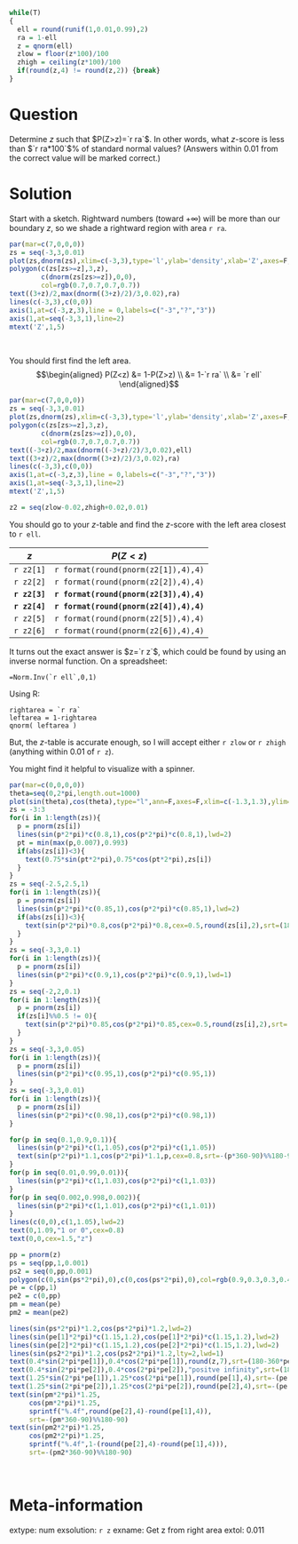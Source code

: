 ```r
while(T)
{
  ell = round(runif(1,0.01,0.99),2)
  ra = 1-ell
  z = qnorm(ell)
  zlow = floor(z*100)/100
  zhigh = ceiling(z*100)/100
  if(round(z,4) != round(z,2)) {break}
}
```

Question
========
Determine $z$ such that $P(Z>z)=`r ra`$. In other words, what $z$-score is less than $`r ra*100`$% of standard normal values? (Answers within 0.01 from the correct value will be marked correct.)


Solution
========
Start with a sketch. Rightward numbers (toward $+\infty$) will be more than our boundary $z$, so we shade a rightward region with area `r ra`.

```r
par(mar=c(7,0,0,0))
zs = seq(-3,3,0.01)
plot(zs,dnorm(zs),xlim=c(-3,3),type='l',ylab='density',xlab='Z',axes=F,ann=F)
polygon(c(zs[zs>=z],3,z),
        c(dnorm(zs[zs>=z]),0,0),
        col=rgb(0.7,0.7,0.7,0.7))
text((3+z)/2,max(dnorm((3+z)/2)/3,0.02),ra)
lines(c(-3,3),c(0,0))
axis(1,at=c(-3,z,3),line = 0,labels=c("-3","?","3"))
axis(1,at=seq(-3,3,1),line=2)
mtext('Z',1,5)
```
\

You should first find the left area.
$$\begin{aligned}
P(Z<z) &= 1-P(Z>z) \\
&= 1-`r ra` \\
&= `r ell`
\end{aligned}$$

```r
par(mar=c(7,0,0,0))
zs = seq(-3,3,0.01)
plot(zs,dnorm(zs),xlim=c(-3,3),type='l',ylab='density',xlab='Z',axes=F,ann=F)
polygon(c(zs[zs>=z],3,z),
        c(dnorm(zs[zs>=z]),0,0),
        col=rgb(0.7,0.7,0.7,0.7))
text((-3+z)/2,max(dnorm((-3+z)/2)/3,0.02),ell)
text((3+z)/2,max(dnorm((3+z)/2)/3,0.02),ra)
lines(c(-3,3),c(0,0))
axis(1,at=c(-3,z,3),line = 0,labels=c("-3","?","3"))
axis(1,at=seq(-3,3,1),line=2)
mtext('Z',1,5)
```


```r
z2 = seq(zlow-0.02,zhigh+0.02,0.01)
```

You should go to your $z$-table and find the $z$-score with the left area closest to `r ell`.

| $z$ | $P(Z<z)$ |
|:---:|:---:|
| `r z2[1]` | `r format(round(pnorm(z2[1]),4),4)` |
| `r z2[2]` | `r format(round(pnorm(z2[2]),4),4)` |
| **`r z2[3]`** | **`r format(round(pnorm(z2[3]),4),4)`** |
| **`r z2[4]`** | **`r format(round(pnorm(z2[4]),4),4)`** |
| `r z2[5]` | `r format(round(pnorm(z2[5]),4),4)` |
| `r z2[6]` | `r format(round(pnorm(z2[6]),4),4)` |

It turns out the exact answer is $z=`r z`$, which could be found by using an inverse normal function. On a spreadsheet:
```
=Norm.Inv(`r ell`,0,1)
```
Using R:
```
rightarea = `r ra`
leftarea = 1-rightarea
qnorm( leftarea )
```

But, the $z$-table is accurate enough, so I will accept either `r zlow` or `r zhigh` (anything within 0.01 of `r z`).

You might find it helpful to visualize with a spinner.

```r
par(mar=c(0,0,0,0))
theta=seq(0,2*pi,length.out=1000)
plot(sin(theta),cos(theta),type="l",ann=F,axes=F,xlim=c(-1.3,1.3),ylim=c(-1.3,1.3))
zs = -3:3
for(i in 1:length(zs)){
  p = pnorm(zs[i])
  lines(sin(p*2*pi)*c(0.8,1),cos(p*2*pi)*c(0.8,1),lwd=2)
  pt = min(max(p,0.007),0.993)
  if(abs(zs[i])<3){
    text(0.75*sin(pt*2*pi),0.75*cos(pt*2*pi),zs[i])
  }
}
zs = seq(-2.5,2.5,1)
for(i in 1:length(zs)){
  p = pnorm(zs[i])
  lines(sin(p*2*pi)*c(0.85,1),cos(p*2*pi)*c(0.85,1),lwd=2)
  if(abs(zs[i])<3){
    text(sin(p*2*pi)*0.8,cos(p*2*pi)*0.8,cex=0.5,round(zs[i],2),srt=(180-360*p)%%180-90)
  }
}
zs = seq(-3,3,0.1)
for(i in 1:length(zs)){
  p = pnorm(zs[i])
  lines(sin(p*2*pi)*c(0.9,1),cos(p*2*pi)*c(0.9,1),lwd=1)
}
zs = seq(-2,2,0.1)
for(i in 1:length(zs)){
  p = pnorm(zs[i])
  if(zs[i]%%0.5 != 0){
    text(sin(p*2*pi)*0.85,cos(p*2*pi)*0.85,cex=0.5,round(zs[i],2),srt=(180-360*p)%%180-90)
  }
}
zs = seq(-3,3,0.05)
for(i in 1:length(zs)){
  p = pnorm(zs[i])
  lines(sin(p*2*pi)*c(0.95,1),cos(p*2*pi)*c(0.95,1))
}
zs = seq(-3,3,0.01)
for(i in 1:length(zs)){
  p = pnorm(zs[i])
  lines(sin(p*2*pi)*c(0.98,1),cos(p*2*pi)*c(0.98,1))
}

for(p in seq(0.1,0.9,0.1)){
  lines(sin(p*2*pi)*c(1,1.05),cos(p*2*pi)*c(1,1.05))
  text(sin(p*2*pi)*1.1,cos(p*2*pi)*1.1,p,cex=0.8,srt=-(p*360-90)%%180-90)
}
for(p in seq(0.01,0.99,0.01)){
  lines(sin(p*2*pi)*c(1,1.03),cos(p*2*pi)*c(1,1.03))
}
for(p in seq(0.002,0.998,0.002)){
  lines(sin(p*2*pi)*c(1,1.01),cos(p*2*pi)*c(1,1.01))
}
lines(c(0,0),c(1,1.05),lwd=2)
text(0,1.09,"1 or 0",cex=0.8)
text(0,0,cex=1.5,"z")

pp = pnorm(z)
ps = seq(pp,1,0.001)
ps2 = seq(0,pp,0.001)
polygon(c(0,sin(ps*2*pi),0),c(0,cos(ps*2*pi),0),col=rgb(0.9,0.3,0.3,0.4),border=rgb(0.9,0.3,0.3,0))
pe = c(pp,1)
pe2 = c(0,pp)
pm = mean(pe)
pm2 = mean(pe2)

lines(sin(ps*2*pi)*1.2,cos(ps*2*pi)*1.2,lwd=2)
lines(sin(pe[1]*2*pi)*c(1.15,1.2),cos(pe[1]*2*pi)*c(1.15,1.2),lwd=2)
lines(sin(pe[2]*2*pi)*c(1.15,1.2),cos(pe[2]*2*pi)*c(1.15,1.2),lwd=2)
lines(sin(ps2*2*pi)*1.2,cos(ps2*2*pi)*1.2,lty=2,lwd=1)
text(0.4*sin(2*pi*pe[1]),0.4*cos(2*pi*pe[1]),round(z,7),srt=(180-360*pe[1])%%180-90)
text(0.4*sin(2*pi*pe[2]),0.4*cos(2*pi*pe[2]),"positve infinity",srt=(180-360*pe[2])%%180-90)
text(1.25*sin(2*pi*pe[1]),1.25*cos(2*pi*pe[1]),round(pe[1],4),srt=-(pe[1]*360-90)%%180-90,cex=0.8)
text(1.25*sin(2*pi*pe[2]),1.25*cos(2*pi*pe[2]),round(pe[2],4),srt=-(pe[2]*360-90)%%180-90,cex=0.8)
text(sin(pm*2*pi)*1.25,
     cos(pm*2*pi)*1.25,
     sprintf("%.4f",round(pe[2],4)-round(pe[1],4)),
     srt=-(pm*360-90)%%180-90)
text(sin(pm2*2*pi)*1.25,
     cos(pm2*2*pi)*1.25,
     sprintf("%.4f",1-(round(pe[2],4)-round(pe[1],4))),
     srt=-(pm2*360-90)%%180-90)
```
\


Meta-information
================
extype: num
exsolution: `r z`
exname: Get z from right area
extol: 0.011
